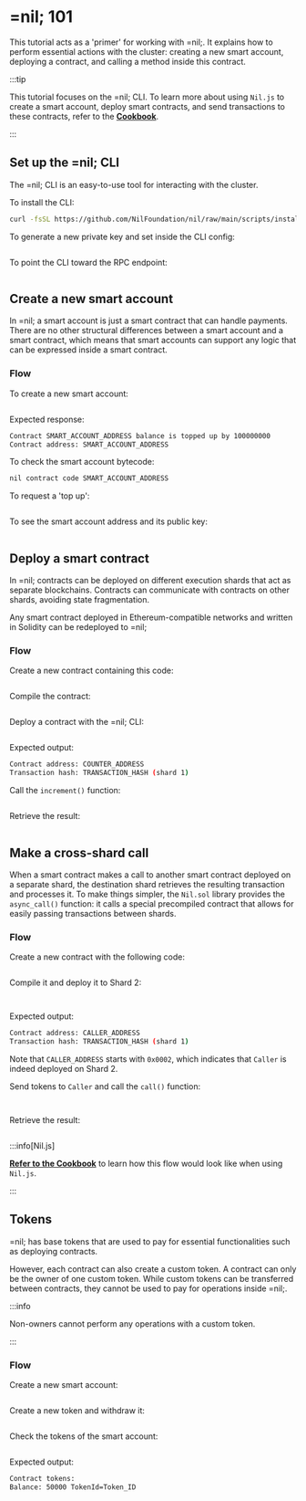 
# =nil; 101

This tutorial acts as a 'primer' for working with =nil;. It explains how to perform essential actions with the cluster: creating a new smart account, deploying a contract, and calling a method inside this contract.

:::tip

This tutorial focuses on the =nil; CLI. To learn more about using `Nil.js` to create a smart account, deploy smart contracts, and send transactions to these contracts, refer to the [**Cookbook**](./cookbook/niljs-deploy/deploy-call-smart-contract.mdx).

:::

## Set up the =nil; CLI

The =nil; CLI is an easy-to-use tool for interacting with the cluster.

To install the CLI:

```bash
curl -fsSL https://github.com/NilFoundation/nil/raw/main/scripts/install_cli.sh | bash
```

To generate a new private key and set inside the CLI config:

```bash file=../tests/commands.mjs start=startKeygen end=endKeygen
```

To point the CLI toward the RPC endpoint:

```bash file=../tests/commands.mjs start=startEndpoint end=endEndpoint
```

## Create a new smart account

In =nil; a smart account is just a smart contract that can handle payments. There are no other structural differences between a smart account and a smart contract, which means that smart accounts can support any logic that can be expressed inside a smart contract.

### Flow

To create a new smart account:

```bash file=../tests/commands.mjs start=startSmartAccount end=endSmartAccount
```

Expected response:

```bash
Contract SMART_ACCOUNT_ADDRESS balance is topped up by 100000000
Contract address: SMART_ACCOUNT_ADDRESS
```

To check the smart account bytecode:

```bash
nil contract code SMART_ACCOUNT_ADDRESS
```

To request a 'top up':

```bash file=../tests/commands.mjs start=startTopup end=endTopup
```

To see the smart account address and its public key:

```bash file=../tests/commands.mjs start=startInfo end=endInfo
```

## Deploy a smart contract

In =nil; contracts can be deployed on different execution shards that act as separate blockchains. Contracts can communicate with contracts on other shards, avoiding state fragmentation.

Any smart contract deployed in Ethereum-compatible networks and written in Solidity can be redeployed to =nil;

### Flow

Create a new contract containing this code:

```solidity showLineNumbers file=../tests/Counter.sol start=startContract end=endContract
```

<PGButton name="Counter.sol"/>

Compile the contract:

```bash file=../tests/compilationCommands.js start=startCompilation end=endCompilation
```

Deploy a contract with the =nil; CLI:

```bash file=../tests/commands.mjs start=startCounterDeploymentCommand end=endCounterDeploymentCommand

```

Expected output:

```bash
Contract address: COUNTER_ADDRESS
Transaction hash: TRANSACTION_HASH (shard 1)
```

Call the `increment()` function:

```bash file=../tests/nil-101.test.mjs start=startIncrement end=endIncrement
```

Retrieve the result:

```bash file=../tests/nil-101.test.mjs start=start_CallToIncrementer end=end_CallToIncrementer
```

## Make a cross-shard call

When a smart contract makes a call to another smart contract deployed on a separate shard, the destination shard retrieves the resulting transaction and processes it. To make things simpler, the `Nil.sol` library provides the `async_call()` function: it calls a special precompiled contract that allows for easily passing transactions between shards.

### Flow

Create a new contract with the following code:


```solidity showLineNumbers file=../tests/Caller.sol start=startContract end=endContract
```

<PGButton name="CallerCounter.sol"/>

Compile it and deploy it to Shard 2:

```bash file=../tests/compilationCommands.js start=startCallerCompilation end=endCallerCompilation
```

```bash file=../tests/commands.mjs start=startCallerDeploy end=endCallerDeploy
```

Expected output:

```bash
Contract address: CALLER_ADDRESS
Transaction hash: TRANSACTION_HASH (shard 1)
```

Note that `CALLER_ADDRESS` starts with `0x0002`, which indicates that `Caller` is indeed deployed on Shard 2.

Send tokens to `Caller` and call the `call()` function:

```bash file=../tests/nil-101.test.mjs start=start_SendTokensToCaller end=end_SendTokensToCaller
```

```bash file=../tests/nil-101.test.mjs start=startTransactionFromCallerToIncrementer end=endTransactionFromCallerToIncrementer
```

Retrieve the result:

```bash file=../tests/nil-101.test.mjs start=start_CallToIncrementer end=end_CallToIncrementer
```

:::info[Nil.js]

[**Refer to the Cookbook**](./cookbook/niljs-deploy/deploy-call-smart-contract.mdx) to learn how this flow would look like when using `Nil.js`.

:::

## Tokens

=nil; has base tokens that are used to pay for essential functionalities such as deploying contracts.

However, each contract can also create a custom token. A contract can only be the owner of one custom token. While custom tokens can be transferred between contracts, they cannot be used to pay for operations inside =nil;.

:::info

Non-owners cannot perform any operations with a custom token.

:::

### Flow

Create a new smart account:

```bash file=../tests/commands.mjs start=startSaltSmartAccountCreation end=endSaltSmartAccountCreation
```

Create a new token and withdraw it:

```bash file=../tests/nil-101.test.mjs start=startMintToken end=endMintToken
```

Check the tokens of the smart account:

```bash file=../tests/nil-101.test.mjs start=startTokensCheck end=endTokensCheck
```

Expected output:

```bash
Contract tokens:
Balance: 50000 TokenId=Token_ID
```
